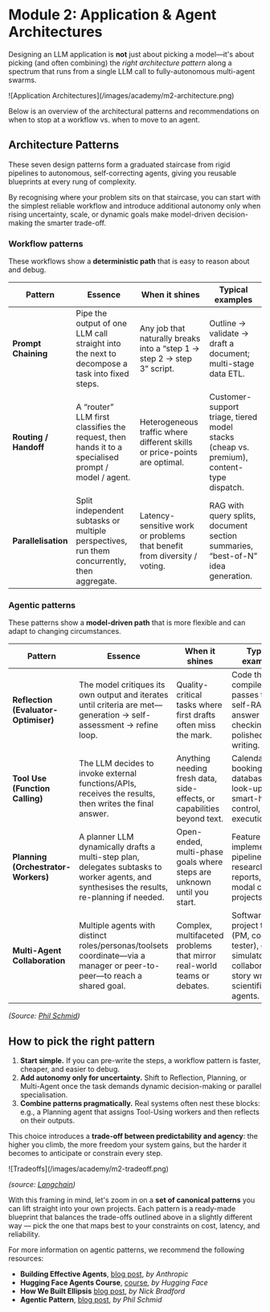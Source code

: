 # **Module 2:** Application & Agent Architectures

Designing an LLM application is **not** just about picking a model—it's about picking (and often combining) the *right architecture pattern* along a spectrum that runs from a single LLM call to fully-autonomous multi-agent swarms.  

<Frame className="my-10" fullWidth>
![Application Architectures](/images/academy/m2-architecture.png)
</Frame>

Below is an overview of the architectural patterns and recommendations on when to stop at a workflow vs. when to move to an agent.

## Architecture Patterns

These seven design patterns form a graduated staircase from rigid pipelines to autonomous, self-correcting agents, giving you reusable blueprints at every rung of complexity.

By recognising where your problem sits on that staircase, you can start with the simplest reliable workflow and introduce additional autonomy only when rising uncertainty, scale, or dynamic goals make model-driven decision-making the smarter trade-off.


### Workflow patterns

These workflows show a **deterministic path** that is easy to reason about and debug.

| Pattern   | Essence      | When it shines        | Typical examples     |
| --------------------- | ---------------------------------- | -------------- | --------- |
| **Prompt Chaining**   | Pipe the output of one LLM call straight into the next to decompose a task into fixed steps.       | Any job that naturally breaks into a “step 1 → step 2 → step 3” script.   | Outline → validate → draft a document; multi-stage data ETL.                             |
| **Routing / Handoff** | A “router” LLM first classifies the request, then hands it to a specialised prompt / model / agent.  | Heterogeneous traffic where different skills or price-points are optimal. | Customer-support triage, tiered model stacks (cheap vs. premium), content-type dispatch. |
| **Parallelisation**   | Split independent subtasks or multiple perspectives, run them concurrently, then aggregate.          | Latency-sensitive work or problems that benefit from diversity / voting.  | RAG with query splits, document section summaries, “best-of-N” idea generation.          |

### Agentic patterns

These patterns show a **model-driven path** that is more flexible and can adapt to changing circumstances.

| Pattern          | Essence         | When it shines         | Typical examples         |
| ---------------------- | ------------ | --------------------------- | ----------------------------------- |
| **Reflection (Evaluator-Optimiser)** | The model critiques its own output and iterates until criteria are met—generation → self-assessment → refine loop.    | Quality-critical tasks where first drafts often miss the mark.          | Code that compiles & passes tests, self-RAG answer checking, polished writing.                                       |
| **Tool Use (Function Calling)**      | The LLM decides to invoke external functions/APIs, receives the results, then writes the final answer.                                | Anything needing fresh data, side-effects, or capabilities beyond text. | Calendar booking, database look-ups, smart-home control, code execution.                                             |
| **Planning (Orchestrator-Workers)**  | A planner LLM dynamically drafts a multi-step plan, delegates subtasks to worker agents, and synthesises the results, re-planning if needed.  | Open-ended, multi-phase goals where steps are unknown until you start.  | Feature implementation pipelines, research reports, multi-modal creative projects.                                   |
| **Multi-Agent Collaboration**        | Multiple agents with distinct roles/personas/toolsets coordinate—via a manager or peer-to-peer—to reach a shared goal.                     | Complex, multifaceted problems that mirror real-world teams or debates. | Software project teams (PM, coder, tester), debate simulators, collaborative story writing, scientific “lab” agents. |

*(Source: [Phil Schmid](https://www.philschmid.de/agentic-pattern))*

## How to pick the right pattern

1. **Start simple.** If you can pre-write the steps, a workflow pattern is faster, cheaper, and easier to debug. 
2. **Add autonomy only for uncertainty.** Shift to Reflection, Planning, or Multi-Agent once the task demands dynamic decision-making or parallel specialisation. 
3. **Combine patterns pragmatically.** Real systems often nest these blocks: e.g., a Planning agent that assigns Tool-Using workers and then reflects on their outputs. 


This choice introduces a **trade-off between predictability and agency**: the higher you climb, the more freedom your system gains, but the harder it becomes to anticipate or constrain every step.

<Frame className="my-10" fullWidth>
![Tradeoffs](/images/academy/m2-tradeoff.png)
</Frame>

*(source: [Langchain](https://blog.langchain.dev/how-to-think-about-agent-frameworks/))*

With this framing in mind, let's zoom in on a **set of canonical patterns** you can lift straight into your own projects. Each pattern is a ready-made blueprint that balances the trade-offs outlined above in a slightly different way — pick the one that maps best to your constraints on cost, latency, and reliability.

<Callout type="info" emoji="📚">
For more information on agentic patterns, we recommend the following resources:

- **Building Effective Agents**, [blog post](https://www.anthropic.com/research/building-effective-agents), _by Anthropic_
- **Hugging Face Agents Course**, [course](https://huggingface.co/agents-course), _by Hugging Face_
- **How We Built Ellipsis** [blog post](https://www.ellipsis.dev/blog/how-we-built-ellipsis), _by Nick Bradford_
- **Agentic Pattern**, [blog post](https://www.philschmid.de/agentic-pattern), _by Phil Schmid_

</Callout>